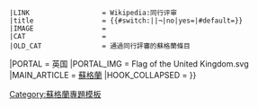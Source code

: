 {{WPBannerMeta
|PROJECT                = 蘇格蘭
 |BANNER_NAME           = Template:WikiProject Scotland
 |substcheck            = <includeonly>{{subst:</includeonly><includeonly>substcheck}}</includeonly>
 |small                 = {{{small|}}}
 |category              = {{{category|¬}}}
 | category_trad        = yes 
 |listas                = {{{listas|}}}
|IMAGE_LEFT             = Flag of Scotland.svg
|QUALITY_SCALE          = subpage
 |class                 = {{{class|}}}
|auto                   = {{{auto|}}}
|importance             = {{{importance|}}}
|ASSESSMENT_CAT         = 蘇格蘭條目
|ASSESSMENT_LINK        = 
|COMMENTS               = yes
|COMMENTS_CAT           = 含有討論頁的蘇格蘭條目
|attention              = {{{attention|}}}
 |ATTENTION_CAT         = 需要關注的蘇格蘭條目
|note 1                 = {{{ref|}}}
 |NOTE_1_TEXT           = 根据标记，本条目需要补充更多[[WP:列明来源|来源]]'''[[WP:可供查证|以供查证]]'''。
 |NOTE_1_IMAGE          = Question_book-4.svg
 |NOTE_1_CAT            = 需要補充來源的蘇格蘭條目
|infobox                = {{{needs-infobox|}}}
 |INFOBOX_CAT           = 需要信息框的蘇格蘭條目
 |peer review           = {{{peer|}}}
 |old peer review       = {{#switch:{{lc:{{{old-peer|¬}}}}}||¬|no=|yes}}
 |LINK                  = Wikipedia:同行评审
 |title                 = {{#switch:{{lc:{{{old-peer|¬}}}}}||¬|no|yes={{SUBJECTPAGENAME}}|#default={{{old-peer|}}}}}
 |IMAGE                 = 
 |CAT                   = 
 |OLD_CAT               = 通過同行評審的蘇格蘭條目
|PORTAL                 = 英国
|PORTAL_IMG             = Flag of the United Kingdom.svg
|MAIN_ARTICLE           = [[蘇格蘭]]
|HOOK_COLLAPSED         = {{WPBannerMeta/hooks/notecounter
 |category              = {{{category|¬}}}
 |BANNER_NAME           = Template:WikiProject Scotland
 |note 1                = {{{peer|}}}
 |note 2                = {{{old-peer|}}}
}}}}<noinclude>
{{documentation}}[[Category:蘇格蘭專題模板]]
</noinclude>